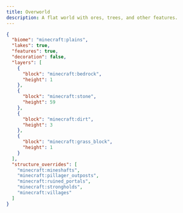 ```yaml
---
title: Overworld
description: A flat world with ores, trees, and other features.
---
```


```json
{
  "biome": "minecraft:plains",
  "lakes": true,
  "features": true,
  "decoration": false,
  "layers": [
    {
      "block": "minecraft:bedrock",
      "height": 1
    },
    {
      "block": "minecraft:stone",
      "height": 59
    },
    {
      "block": "minecraft:dirt",
      "height": 3
    },
    {
      "block": "minecraft:grass_block",
      "height": 1
    }
  ],
  "structure_overrides": [
    "minecraft:mineshafts",
    "minecraft:pillager_outposts",
    "minecraft:ruined_portals",
    "minecraft:strongholds",
    "minecraft:villages"
  ]
}
```
